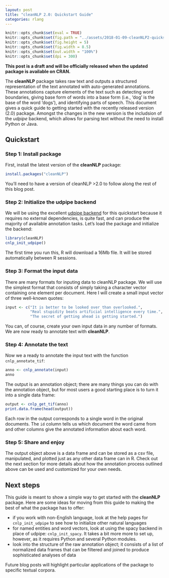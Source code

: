 ```yaml
---
layout: post
title: "cleanNLP 2.0: Quickstart Guide"
categories: rlang
---
```


```r
knitr::opts_chunk$set(eval = TRUE)
knitr::opts_chunk$set(fig.path = "../assets/2018-01-09-cleanNLP2-quickstart/")
knitr::opts_chunk$set(fig.height = 5)
knitr::opts_chunk$set(fig.width = 8.5)
knitr::opts_chunk$set(out.width = "100%")
knitr::opts_chunk$set(dpi = 300)
```

**This post is a draft and will be officially released when
the updated package is available on CRAN.**

The **cleanNLP** package takes raw text and outputs a structured
representation of the text annotated with auto-generated annotations.
These annotations capture elements of the text such as detecting word
boundaries, giving base form of words into a base form (i.e., 'dog' is
the base of the word 'dogs'), and identifying parts of speech. This
document gives a quick guide to getting started with the recently
released version (2.0) package. Amongst the changes in the new version
is the includsion of the *udpipe* backend, which allows for parsing
text without the need to install Python or Java.

## Quickstart

### Step 1: Install package

First, install the latest version of the **cleanNLP** package:
```r
install.packages("cleanNLP")
```
You'll need to have a version of cleanNLP >2.0 to follow along
the rest of this blog post.

### Step 2: Initialize the udpipe backend

We will be using the excellent [udpipe backend](https://cran.r-project.org/web/packages/udpipe/index.html)
for this quickstart because it requires no external dependencies, is
quite fast, and can produce the majority of available annotation
tasks. Let's load the package and initialize the backend:
```r
library(cleanNLP)
cnlp_init_udpipe()
```
The first time you run this, R will download a 16Mb file. It will
be stored automatically between R sessions.

### Step 3: Format the input data

There are many formats for inputing data to cleanNLP package. We
will use the simplest format that consists of simply taking a
character vector containing one element per document. Here I will
create a small input vector of three well-known quotes:

```r
input <- c("It is better to be looked over than overlooked.",
           "Real stupidity beats artificial intelligence every time.",
           "The secret of getting ahead is getting started.")
```

You can, of course, create your own input data in any number of
formats. We are now ready to annotate text with **cleanNLP**.

### Step 4: Annotate the text

Now we a ready to annotate the input text with the function
`cnlp_annotate_tif`:
```r
anno <- cnlp_annotate(input)
anno
```
The output is an annotation object; there are many things you can do with the
annotation object, but for most users a good starting place is to turn it into
a single data frame:
```r
output <- cnlp_get_tif(anno)
print.data.frame(head(output))
```
Each row in the output corresponds to a single word in the original
documents. The `id` column tells us which document the word came
from and other columns give the annotated information about each word.

### Step 5: Share and enjoy

The output object above is a data frame and can be stored as a csv file,
manipulated, and plotted just as any other data frame can in R. Check out
the next section for more details about how the annotation process outlined
above can be used and customized for your own needs.

## Next steps

This guide is meant to show a simple way to get started with the **cleanNLP**
package. Here are some ideas for moving from this guide to making the best
of what the package has to offer:

- if you work with non-English language, look at the help pages
for `cnlp_init_udpipe` to see how to initialize other natural languages
- for named entities and word vectors, look at using the spacy backend
in place of udpipe: `cnlp_init_spacy`. It takes a bit more more to set
up, however, as it requires Python and several Python modules.
- look into the structure of the raw annotation object; it consists of a
list of normalized data frames that can be filtered and joined to produce
sophisticated analyses of data

Future blog posts will highlight particular applications of the package
to specific textual corpora.




